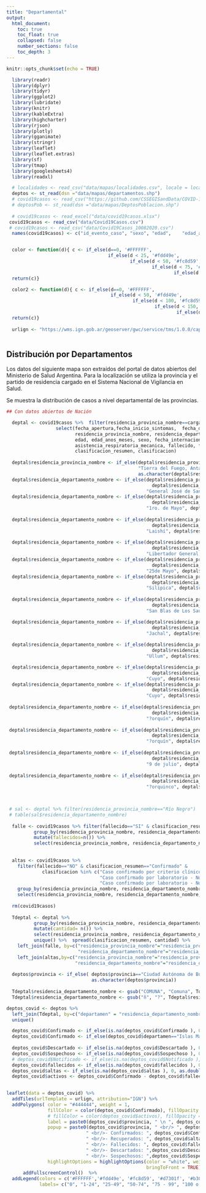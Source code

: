 ```yaml
---
title: "Departamental"
output:
  html_document:
    toc: true
    toc_float: true
    collapsed: false
    number_sections: false
    toc_depth: 3
---
```



```r
knitr::opts_chunk$set(echo = TRUE)
```

```r
  library(readr)
  library(dplyr)
  library(tidyr)
  library(ggplot2)
  library(lubridate)
  library(knitr)
  library(kableExtra)
  library(highcharter)
  library(rjson)
  library(plotly)
  library(gganimate)
  library(stringr)
  library(leaflet)
  library(leaflet.extras)
  library(sf)
  library(tmap)
  library(googlesheets4)
  library(readxl)

  # localidades <- read_csv("data/mapas/localidades.csv", locale = locale(encoding = "ISO-8859-1"))
  deptos <- st_read(dsn ="data/mapas/departamentos.shp") 
  # covid19casos <- read_csv("https://github.com/CSSEGISandData/COVID-19/raw/master/csse_covid_19_data/csse_covid_19_time_series/time_series_covid19_confirmed_global.csv")
  # deptosPob <- st_read(dsn ="data/mapas/DeptosPoblacion.shp") 
  
  # covid19casos <- read_excel("data/covid19casos.xlsx")
 covid19casos <- read_csv("data/Covid19Casos.csv")
 # covid19casos <- read_csv("data/Covid19Casos_10082020.csv")
  names(covid19casos) <- c("id_evento_caso", "sexo", "edad", 	"edad_anos_meses", 	"residencia_pais_nombre", 	"residencia_provincia_nombre", 	"residencia_departamento_nombre", 	"carga_provincia_nombre", 	"fecha_inicio_sintomas", 	"fecha_apertura", 	"sepi_apertura", 	"fecha_internacion", 	"cuidado_intensivo", 	"fecha_cui_intensivo", "fallecido", 	"fecha_fallecimiento",	"asistencia_respiratoria_mecanica",	"carga_provincia_id",	"origen_financiamiento",	"clasificacion", 	"clasificacion_resumen",	"residencia_provincia_id", 	"fecha_diagnostico", 	"residencia_departamento_id",	"ultima_actualizacion")


  color <- function(d){ c <- if_else(d==0, '#FFFFFF', 
                                     if_else(d < 25, '#fdd49e',
                                             if_else(d < 50, '#fc8d59',
                                                     if_else(d < 75, '#d7301f',
                                                             if_else(d < 100, '#b30000', "#7f0000")))))
  return(c)}

  color2 <- function(d){ c <- if_else(d==0, '#FFFFFF',
                                      if_else(d < 50, '#fdd49e',
                                              if_else(d < 100, '#fc8d59',
                                                      if_else(d < 150, '#d7301f',
                                                              if_else(d < 200, '#b30000', "#7f0000")))))
  return(c)}
  
  urlign <- "https://wms.ign.gob.ar/geoserver/gwc/service/tms/1.0.0/capabaseargenmap@EPSG%3A3857@png/{z}/{x}/{-y}.png"
      
```


## Distribución por Departamentos
Los datos del siguiente mapa son extraídos del portal de datos abiertos del Ministerio de Salud Argentina. Para la localización se utiliza la provincia y el partido de residencia cargado en el Sistema Nacional de Vigilancia en Salud.

Se muestra la distribución de casos a nivel departamental de las provincias.

```r

## Con datos abiertos de Nación

  deptal <- covid19casos %>%  filter(residencia_provincia_nombre==carga_provincia_nombre) %>% #  & sepi_apertura <= 18 ) %>% 
                  select(fecha_apertura,fecha_inicio_sintomas,  fecha_diagnostico,
                         residencia_provincia_nombre, residencia_departamento_nombre,
                         edad, edad_anos_meses, sexo, fecha_internacion, cuidado_intensivo, fecha_cui_intensivo,
                         asistencia_respiratoria_mecanica, fallecido, fecha_fallecimiento, origen_financiamiento, 
                         clasificacion_resumen, clasificacion) 
  
  deptal$residencia_provincia_nombre <- if_else(deptal$residencia_provincia_nombre=="Tierra del Fuego",
                                                "Tierra del Fuego, Antártida e Islas del Atlántico Sur",
                                                as.character(deptal$residencia_provincia_nombre))
  deptal$residencia_departamento_nombre <- if_else(deptal$residencia_provincia_nombre=="Salta" &  
                                                     deptal$residencia_departamento_nombre=="Grl. José de San Martín",
                                                   "General José de San Martín", deptal$residencia_departamento_nombre)
  deptal$residencia_departamento_nombre <- if_else(deptal$residencia_provincia_nombre=="Chaco" &  
                                                     deptal$residencia_departamento_nombre=="1º de Mayo",
                                                   "1ro. de Mayo", deptal$residencia_departamento_nombre)
  
  deptal$residencia_departamento_nombre <- if_else(deptal$residencia_provincia_nombre=="Formosa" &  
                                                     deptal$residencia_departamento_nombre=="Laishi",
                                                   "Laishí", deptal$residencia_departamento_nombre)
  
  deptal$residencia_departamento_nombre <- if_else(deptal$residencia_provincia_nombre=="Misiones" &  
                                                     deptal$residencia_departamento_nombre=="Libertador Grl. San Martín",
                                                   "Libertador General San Martín", deptal$residencia_departamento_nombre)
  deptal$residencia_departamento_nombre <- if_else(deptal$residencia_provincia_nombre=="Misiones" &  
                                                     deptal$residencia_departamento_nombre=="25 de Mayo",
                                                   "25de Mayo", deptal$residencia_departamento_nombre)
  deptal$residencia_departamento_nombre <- if_else(deptal$residencia_provincia_nombre=="Santiago del Estero" &  
                                                     deptal$residencia_departamento_nombre=="Silípica",
                                                   "Silipica", deptal$residencia_departamento_nombre)
    
  deptal$residencia_departamento_nombre <- if_else(deptal$residencia_provincia_nombre=="La Rioja" &  
                                                     deptal$residencia_departamento_nombre=="San Blas de los Sauces",
                                                   "San Blas de Los Sauces", deptal$residencia_departamento_nombre)

  deptal$residencia_departamento_nombre <- if_else(deptal$residencia_provincia_nombre=="San Juan" &  
                                                     deptal$residencia_departamento_nombre=="Jáchal",
                                                   "Jachal", deptal$residencia_departamento_nombre)
  
  deptal$residencia_departamento_nombre <- if_else(deptal$residencia_provincia_nombre=="San Juan" &  
                                                     deptal$residencia_departamento_nombre=="Ullúm",
                                                   "Ullum", deptal$residencia_departamento_nombre)

  deptal$residencia_departamento_nombre <- if_else(deptal$residencia_provincia_nombre=="Mendoza" &  
                                                     deptal$residencia_departamento_nombre=="Luján de Cuyo",
                                                   "Cuyo", deptal$residencia_departamento_nombre)
  deptal$residencia_departamento_nombre <- if_else(deptal$residencia_provincia_nombre=="San Luis" &  
                                                     deptal$residencia_departamento_nombre=="Luján de Cuyo",
                                                   "Cuyo", deptal$residencia_departamento_nombre)
  
 deptal$residencia_departamento_nombre <- if_else(deptal$residencia_provincia_nombre=="Neuquén" &  
                                                     deptal$residencia_departamento_nombre=="Ñorquín",
                                                   "?orquín", deptal$residencia_departamento_nombre)    
  
 deptal$residencia_departamento_nombre <- if_else(deptal$residencia_provincia_nombre=="Río Negro" &  
                                                     deptal$residencia_departamento_nombre=="Ñorquín",
                                                   "?orquín", deptal$residencia_departamento_nombre)  
 
 deptal$residencia_departamento_nombre <- if_else(deptal$residencia_provincia_nombre=="Río Negro" &  
                                                     deptal$residencia_departamento_nombre=="9 de Julio",
                                                   "9 de julio", deptal$residencia_departamento_nombre)  
 
 deptal$residencia_departamento_nombre <- if_else(deptal$residencia_provincia_nombre=="Río Negro" &  
                                                     deptal$residencia_departamento_nombre=="Ñorquincó",
                                                   "?orquinco", deptal$residencia_departamento_nombre)  
 


 # sal <- deptal %>% filter(residencia_provincia_nombre=="Río Negro")
 # table(sal$residencia_departamento_nombre)
   
  falle <- covid19casos %>% filter(fallecido=="SI" & clasificacion_resumen=="Confirmado") %>%
          group_by(residencia_provincia_nombre, residencia_departamento_nombre) %>%
          mutate(fallecidos=n()) %>%
          select(residencia_provincia_nombre, residencia_departamento_nombre, fallecidos)
    
  
  altas <- covid19casos %>% 
    filter(fallecido=="NO" & clasificacion_resumen=="Confirmado" &
             clasificacion %in% c("Caso confirmado por criterio clínico-epidemiológico  - No activo (por tiempo de evolución)",
                                  "Caso confirmado por laboratorio - No activo (por tiempo de evolución)", 
                                  "Caso confirmado por laboratorio - No Activo por criterio de laboratorio")) %>%
    group_by(residencia_provincia_nombre, residencia_departamento_nombre) %>% mutate(altas=n()) %>%
    select(residencia_provincia_nombre, residencia_departamento_nombre, altas) %>% unique()
  
  rm(covid19casos)
  
  Tdeptal <- deptal %>% 
          group_by(residencia_provincia_nombre, residencia_departamento_nombre, clasificacion_resumen) %>%
          mutate(cantidad= n()) %>%
          select(residencia_provincia_nombre, residencia_departamento_nombre, clasificacion_resumen, cantidad) %>% 
          unique() %>%  spread(clasificacion_resumen, cantidad) %>%
    left_join(falle, by=c("residencia_provincia_nombre"="residencia_provincia_nombre",
                          "residencia_departamento_nombre"="residencia_departamento_nombre")) %>% 
    left_join(altas,by=c("residencia_provincia_nombre"="residencia_provincia_nombre",
                         "residencia_departamento_nombre"="residencia_departamento_nombre")) %>% unique()
  
  deptos$provincia <- if_else( deptos$provincia=="Ciudad Autónoma de Buenos Aires", "CABA",
                               as.character(deptos$provincia))
  
  Tdeptal$residencia_departamento_nombre <- gsub("COMUNA", "Comuna", Tdeptal$residencia_departamento_nombre)
  Tdeptal$residencia_departamento_nombre <- gsub("ñ", "?", Tdeptal$residencia_departamento_nombre)

deptos_covid <- deptos %>%
  left_join(Tdeptal, by=c("departamen" = "residencia_departamento_nombre", "provincia"="residencia_provincia_nombre")) %>%
  unique()

  deptos_covid$Confirmado <- if_else(is.na(deptos_covid$Confirmado ), 0, as.double(deptos_covid$Confirmado))
  deptos_covid$Confirmado <- if_else(deptos_covid$departamen=="Islas Malvinas", 13, as.double(deptos_covid$Confirmado))
  
  deptos_covid$Descartado <- if_else(is.na(deptos_covid$Descartado ), 0, as.double(deptos_covid$Descartado))
  deptos_covid$Sospechoso <- if_else(is.na(deptos_covid$Sospechoso ), 0, as.double(deptos_covid$Sospechoso))
  # deptos_covid$Notificado <- if_else(is.na(deptos_covid$Notificado ), 0, as.double(deptos_covid$Notificado))
  deptos_covid$fallecidos <- if_else(is.na(deptos_covid$fallecidos ), 0, as.double(deptos_covid$fallecidos))
  deptos_covid$altas <- if_else(is.na(deptos_covid$altas ), 0, as.double(deptos_covid$altas))
  deptos_covid$activos <- deptos_covid$Confirmado - deptos_covid$fallecidos - deptos_covid$altas

 
leaflet(data = deptos_covid) %>% 
  addTiles(urlTemplate = urlign, attribution="IGN") %>%
  addPolygons( color = "#444444", weight = 1,
               fillColor = color(deptos_covid$Confirmado), fillOpacity = 0.6,
               # fillColor = color(deptos_covid$activos), fillOpacity = 0.6,
               label = paste0(deptos_covid$provincia, " \n ", deptos_covid$departamen),
               popup = paste0(deptos_covid$provincia, " <br/> ", deptos_covid$departamen,
                             " <br/>- Confirmados: ", deptos_covid$Confirmado,
                             " <br/>- Recuperados: ", deptos_covid$altas,
                             " <br/>- Fallecidos: ", deptos_covid$fallecidos,
                             " <br/>- Descartados: ",deptos_covid$Descartado,
                             " <br/>- Sospechosos: ",deptos_covid$Sospechoso),
               highlightOptions = highlightOptions(color = "white", weight = 2,
                                                   bringToFront = TRUE))  %>%
      addFullscreenControl()  %>%     
  addLegend(colors = c('#FFFFFF','#fdd49e', '#fc8d59', '#d7301f', '#b30000', '#7f0000'),
            labels= c("0", "1-24", "25-49", "50-74", "75 - 99", "100 o más"), position ="bottomright")
 
```



